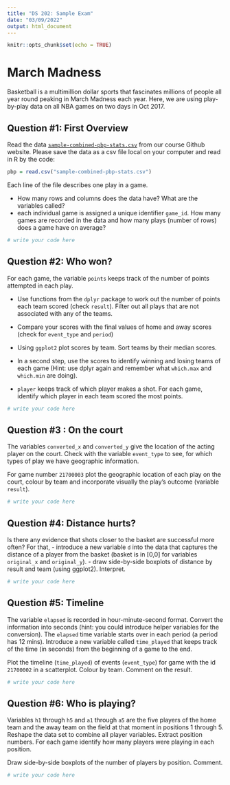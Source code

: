 ```yaml
---
title: "DS 202: Sample Exam"
date: "03/09/2022"
output: html_document
---
```


```r
knitr::opts_chunk$set(echo = TRUE)
```


# March Madness


Basketball is a multimillion dollar sports that fascinates millions of people all year round peaking in March Madness each year.
Here, we are using play-by-play data on all NBA games on two days in Oct 2017. 

## Question #1: First Overview

Read the data [`sample-combined-pbp-stats.csv`](https://raw.githubusercontent.com/yumouqiu/DS202-Spring2022/main/Exam/sample-combined-pbp-stats.csv) from our course Github website. Please save the data as a csv file local on your computer and read in R by the code:
```r
pbp = read.csv("sample-combined-pbp-stats.csv")
```
Each line of the file describes one play in a game. 

- How many rows and columns does the data have? What are the variables called?
- each individual game is assigned a unique identifier `game_id`. How many games are recorded in the data and how many plays (number of rows) does a game have on average?

```r
# write your code here
```




## Question #2: Who won? 

For each game, the variable `points` keeps track of the number of points attempted in each play. 

- Use functions from the `dplyr` package to work out the number of points each team scored (check `result`). Filter out all plays that are not associated with any of the teams. 

- Compare your scores with the final values of home and away scores (check for `event_type` and `period`)

- Using `ggplot2` plot scores by team. Sort teams by their median scores.

- In a second step, use the scores to identify winning and losing teams of each game (Hint: use dplyr again and remember what `which.max` and `which.min` are doing). 

- `player` keeps track of which player makes a shot. For each game,  identify which player in each team scored the most points. 

```r
# write your code here
```



## Question #3 : On the court

The variables `converted_x` and `converted_y` give the location of the acting player on the court.  Check with the variable `event_type` to see, for which types of play we have geographic information.

For game number  `21700003` plot the geographic location of each play on the court, colour by team and incorporate visually the play's outcome (variable `result`). 

```r
# write your code here
```


## Question #4: Distance hurts?

Is there any evidence that shots closer to the basket are successful more often? For that,
- introduce a new variable `d` into the data that captures the distance of a player from the basket (basket is in [0,0] for variables `original_x` and `original_y`).
- draw side-by-side boxplots of distance by result and team (using ggplot2). Interpret.

```r
# write your code here
```



## Question #5: Timeline

The variable `elapsed` is recorded in hour-minute-second format. Convert the information into seconds (hint: you could introduce helper variables for the conversion).
The `elapsed` time variable starts over in each period (a period has 12 mins). Introduce a new variable called `time_played` that keeps track of the time (in seconds) from the beginning of a game to the end.

Plot the timeline (`time_played`) of events (`event_type`) for game with the id `21700002` in a scatterplot. Colour by team. Comment on the result.

```r
# write your code here
```


## Question #6: Who is playing?

Variables `h1` through `h5` and `a1` through `a5` are the five players of the home team and the away team on the field at that moment in positions 1 through 5.
Reshape the data set to combine all player variables. Extract position numbers. For each game identify how many players were playing in each position. 

Draw side-by-side boxplots of the number of players by position. Comment.

```r
# write your code here
```



